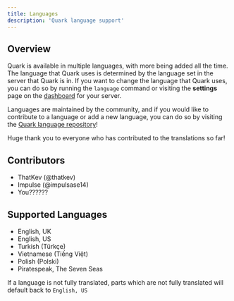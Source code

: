 ```yaml
---
title: Languages
description: 'Quark language support'
---
```


## Overview

Quark is available in multiple languages, with more being added all the time. The language that
Quark uses is determined by the language set in the server that Quark is in. If you want to change
the language that Quark uses, you can do so by running the `language` command or visiting the
**settings** page on the [dashboard](https://quark.bot/dashboard) for your server.

Languages are maintained by the community, and if you would like to contribute to a language or
add a new language, you can do so by visiting the [Quark language repository](https://github.com/quark-bot-discord/languages)!

Huge thank you to everyone who has contributed to the translations so far!


## Contributors

- ThatKev (@thatkev)
- Impulse (@impulsase14)
- You??????


## Supported Languages

- English, UK
- English, US
- Turkish (Türkçe)
- Vietnamese (Tiếng Việt)
- Polish (Polski)
- Piratespeak, The Seven Seas

<Note>If a language is not fully translated, parts which are not fully translated will default
back to `English, US`</Note>